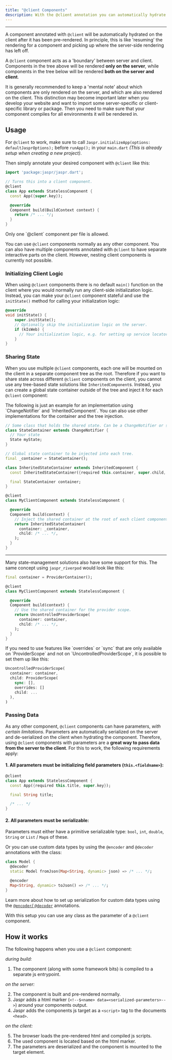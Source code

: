 ```yaml
---
title: "@client Components"
description: With the @client annotation you can automatically hydrate selected components on the client.
---
```


---

A component annotated with `@client` will be automatically hydrated on the client after it has been pre-rendered. In principle,
this is like 'resuming' the rendering for a component and picking up where the server-side rendering has left off.

A `@client` component acts as a 'boundary' between server and client. Components in the tree above will be rendered **only on
the server**, while components in the tree below will be rendered **both on the server and client**.

<Info>
It is generally recommended to keep a 'mental note' about which components are only rendered on the server, and which are
also rendered on the client. This distinction may become important later when you develop your website and want to import some
server-specific or client-specific library or package. Then you need to make sure that your component compiles for all environments
it will be rendered in.
</Info>

## Usage

For `@client` to work, make sure to call `Jaspr.initializeApp(options: defaultJasprOptions);`
before `runApp();` in your `main.dart` *(This is already setup when creating a new project)*.

Then simply annotate your desired component with `@client` like this:

```dart title=app.dart
import 'package:jaspr/jaspr.dart';

// Turns this into a client component.
@client
class App extends StatelessComponent {
  const App({super.key});

  @override
  Component build(BuildContext context) {
    return /* ... */;
  }
}
```

<Info>
Only one `@client` component per file is allowed.
</Info>

You can use `@client` components normally as any other component. You can also have multiple components annotated with
`@client` to have separate interactive parts on the client. However, nesting client components is currently not possible.

### Initializing Client Logic

When using `@client` components there is no default `main()` function on the client where you would normally
run any client-side initialization logic. Instead, you can make your `@client` component stateful and use the `initState()`
method for calling your initialization logic:

```dart
@override
void initState() {
    super.initState();
    // Optionally skip the initialization logic on the server.
    if (kIsWeb) {
      // Your initialization logic, e.g. for setting up service locators, plugins or other global state.
    }
}
```

### Sharing State

When you use multiple `@client` components, each one will be mounted on the client in a separate component tree as the root.
Therefore if you want to share state across different `@client` components on the client, you cannot use any tree-based
state solutions like `InheritedComponent`s. Instead, you can create a global state container outside of the tree and inject
it for each `@client` component:

<Info>
The following is just an example for an implementation using `ChangeNotifier` and `InheritedComponent`.
You can also use other implementations for the container and the tree injection.
</Info>

```dart
// Some class that holds the shared state. Can be a ChangeNotifier or some other state primitive.
class StateContainer extends ChangeNotifier {
  // Your state
  State myState;
}

// Global state container to be injected into each tree.
final _container = StateContainer();

class InheritedStateContainer extends InheritedComponent {
  const InheritedStateContainer({required this.container, super.child, super.key});

  final StateContainer container;
}

@client
class MyClientComponent extends StatelessComponent {

  @override
  Component build(context) {
    // Inject the shared container at the root of each client component tree.
    return InheritedStateContainer(
      container: _container,
      child: /* ... */,
    );
  }
}
```

---

Many state-management solutions also have some support for this. The same concept using `jaspr_riverpod` would look like this:

```dart
final container = ProviderContainer();

@client
class MyClientComponent extends StatelessComponent {

  @override
  Component build(context) {
    // Use the shared container for the provider scope.
    return UncontrolledProviderScope(
      container: container,
      child: /* ... */,
    );
  }
}
```

<Info>
  If you need to use features like `overrides` or `sync` that are only available on `ProviderScope` and not on `UncontrolledProviderScope`, it is possible to set them up like this:

  ```dart
  UncontrolledProviderScope(
    container: container,
    child: ProviderScope(
      sync: [],
      overrides: []
      child: ...
    ),
  )
  ```
</Info>

### Passing Data

As any other component, `@client` components can have parameters, *with certain limitations*. Parameters are automatically serialized on the server and de-serialized on the client when hydrating the component. Therefore, using `@client` components with parameters are a **great way to pass data from the server to the client**. For this to work, the following requirements apply:

#### 1. All parameters must be **initializing field** parameters (`this.<fieldname>`):

```dart
@client
class App extends StatelessComponent {
  const App({required this.title, super.key});

  final String title;

  /* ... */
}
```

#### 2. All parameters must be **serializable**:

Parameters must either have a primitive serializable type: `bool`, `int`, `double`, `String` or `List` / `Map`s of these.

Or you can use custom data types by using the `@encoder` and `@decoder` annotations with the class:

```dart title="model.dart"
class Model {
  @decoder
  static Model fromJson(Map<String, dynamic> json) => /* ... */;

  @encoder
  Map<String, dynamic> toJson() => /* ... */;
}
```

Learn more about how to set up serialization for custom data types using the [`@encoder`/ `@decoder`](/api/utils/at_encoder_decoder) annotations.

With this setup you can use any class as the parameter of a `@client` component.

## How it works

The following happens when you use a `@client` component:

*during build:*

1. The component (along with some framework bits) is compiled to a separate js entrypoint.

*on the server:*

2. The component is built and pre-rendered normally.
3. Jaspr adds a html marker (`<!--$<name> data=<serialized-parameters>-->`) around your components output.
4. Jaspr adds the components js target as a `<script>` tag to the documents `<head>`.

*on the client:*

5. The browser loads the pre-rendered html and compiled js scripts.
6. The used component is located based on the html marker.
7. The parameters are deserialized and the component is mounted to the target element.

